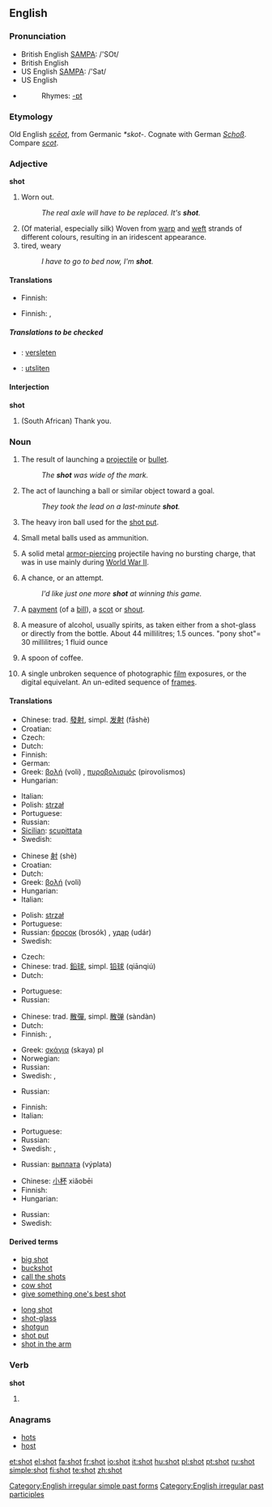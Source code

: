 ==English==

{{rank|shown|escape|Mr|926|shot|warm|sufficient|conduct}}

===Pronunciation===
*British English [[w:SAMPA|SAMPA]]: /'SOt/
*British English {{IPA|/'ʃɒt/}}
*US English [[w:SAMPA|SAMPA]]: /'Sat/
*US English {{IPA|/'ʃat/}}
*{{audio|en-us-shot.ogg|Audio (US)}}
*:Rhymes: [[Rhymes:English:-ɒt|-ɒt]]

===Etymology===
Old English ''[[sceot|scēot]]'', from Germanic ''*skot-''.  Cognate with German ''[[Schoß]]''.  Compare ''[[scot]]''.

===Adjective===
'''shot'''

# {{colloquial}} Worn out.
#: ''The real axle will have to be replaced.  It's '''shot'''.''
# (Of material, especially silk) Woven from [[warp]] and [[weft]] strands of different colours, resulting in an iridescent appearance.
# tired, weary
#: ''I have to go to bed now, I'm '''shot'''.''

====Translations====
{{trans-top|Worn out}}
* Finnish: {{t-|fi|kulunut}}
{{trans-mid}}
{{trans-bottom}}

{{trans-top|Woven from warp and weft strands of different colours, resulting in an iridescent appearance}}
{{trans-mid}}
{{trans-bottom}}

{{trans-top|tired, weary}}
* Finnish: {{t-|fi|väsynyt}}, {{t-|fi|poikki}}
{{trans-mid}}
{{trans-bottom}}

=====Translations to be checked=====
{{checktrans}}
{{top}}
*{{ttbc|Dutch}}: [[versleten]]
{{mid}}
*{{ttbc|Swedish}}: [[utsliten]]
{{bottom}}

====Interjection====
'''shot'''

# {{colloquial}} (South African) Thank you.

===Noun===
{{en-noun}}

# The result of launching a [[projectile]] or [[bullet]].
#: ''The '''shot''' was wide of the mark.''
# {{sports}} The act of launching a ball or similar object toward a goal.
#: ''They took the lead on a last-minute '''shot'''.''
# The heavy iron ball used for the [[shot put]].
# {{uncountable}} Small metal balls used as ammunition.
# {{military}} A solid metal [[armor-piercing]] projectile having no bursting charge, that was in use mainly during [[World War II]].
# A chance, or an attempt.
#: ''I'd like just one more '''shot''' at winning this game.''
# {{finance}} A [[payment]] (of a [[bill]]), a [[scot]] or [[shout]].
# A measure of alcohol, usually spirits, as taken either from a shot-glass or directly from the bottle.  About 44 millilitres; 1.5 ounces.  "pony shot"= 30 millilitres; 1 fluid ounce
# {{rfv-sense}} {{context|prison}} A spoon of coffee.
# {{context|Filmology}} A single unbroken sequence of photographic [[film]] exposures, or the digital equivelant.  An un-edited sequence of [[frame]]s.

====Translations====
{{trans-top|launching of a projectile}}
* Chinese: trad. [[發射]], simpl. [[发射]] (fāshè)
* Croatian: {{t-|hr|pucanj|m}}
* Czech: {{t-|cs|výstřel|m}}
* Dutch: {{t+|nl|schot|n}}
* Finnish: {{t-|fi|laukaus}}
* German: {{t+|de|Schuss}}
* Greek: [[βολή]] (voli) {{f}}, [[πυροβολισμός]] (pirovolismos) {{m}}
* Hungarian: {{t+|hu|lövés}}
{{trans-mid}}
* Italian: {{t+|it|sparo|m}}
* Polish: [[strzał]] {{m}}
* Portuguese: {{t+|pt|tiro|m}}
* Russian: {{t+|ru|выстрел|m|tr=výstr'el|sc=Cyrl}}
* [[Sicilian]]: [[scupittata]] {{f}}
* Swedish: {{t+|sv|skott|n}}
{{trans-bottom}}

{{trans-top|launching of a ball or similar object toward a goal}}
* Chinese [[射]] (shè)
* Croatian: {{t-|hr|pucanj|m}}
* Dutch: {{t+|nl|schot|n}}
* Greek: [[βολή]] (voli) {{f}}
* Hungarian: {{t+|hu|lövés}}
* Italian: {{t+|it|tiro|m}}
{{trans-mid}}
* Polish: [[strzał]] {{m}}
* Portuguese: {{t-|pt|chute|m}}
* Russian: [[бросок]] (brosók) {{m}}, [[удар]] (udár) {{m}}
* Swedish: {{t+|sv|skott|n}}
{{trans-bottom}}

{{trans-top|heavy iron ball used for the shot put}}
* Czech: {{t+|cs|koule|f}}
* Chinese: trad. [[鉛球]], simpl. [[铅球]] (qiānqiú)
* Dutch: {{t+|nl|kogel|m}}
{{trans-mid}}
* Portuguese: {{t+|pt|peso|m}}
* Russian: {{t+|ru|ядро|n|tr=jadró|sc=Cyrl}}
{{trans-bottom}}

{{trans-top|small metal balls used as ammunition}}
* Chinese: trad. [[散彈]], simpl. [[散弹]] (sàndàn)
* Dutch: {{t+|nl|hagel|m}}
* Finnish: {{t-|fi|kuula}}, {{t-|fi|ammus}}
{{trans-mid}}
* Greek: [[σκάγια]] (skaya) {{n}} pl
* Norwegian: {{t-|no|hagl|n}}
* Russian: {{t+|ru|дробь|f|tr=drob'|sc=Cyrl}}
* Swedish: {{t+|sv|hagel}}, {{t+|sv|skrot}}
{{trans-bottom}}

{{trans-top|solid metal armor-piercing projectile}}
{{trans-mid}}
* Russian: {{t-|ru|болванка|f|sc=Cyrl}}
{{trans-bottom}}

{{trans-top|a chance}}
* Finnish: {{t+|fi|mahdollisuus}}
* Italian: {{t+|it|opportunità|f}}
{{trans-mid}}
* Portuguese: {{t+|pt|chance|f}}
* Russian: {{t+|ru|попытка|f|tr=popýtka|sc=Cyrl}}
* Swedish: {{t-|sv|chansning|c}}, {{t+|sv|försök|n}}
{{trans-bottom}}

{{trans-top|payment (of a bill), scot or shout}}
{{trans-mid}}
* Russian: [[выплата]] (výplata) {{f}}
{{trans-bottom}}

{{trans-top|measure of alcohol}}
* Chinese: [[小杯]] xiǎobēi
* Finnish: {{t+|fi|paukku}}
* Hungarian: {{t-|hu|feles}}
{{trans-mid}}
* Russian: {{t+|ru|порция|f|tr=pórcija|sc=Cyrl}}
* Swedish: {{t-|sv|shot|c}}
{{trans-bottom}}

====Derived terms====
{{top}}
*[[big shot]]
*[[buckshot]]
*[[call the shots]]
*[[cow shot]]
*[[give something one's best shot]]
{{mid}}
*[[long shot]]
*[[shot-glass]]
*[[shotgun]]
*[[shot put]]
*[[shot in the arm]]
{{bottom}}

===Verb===
'''shot'''
# {{past of|shoot}}

===Anagrams===
*[[hots]]
*[[host]]

[[Category:English irregular simple past forms]]
[[Category:English irregular past participles]]

[[et:shot]]
[[el:shot]]
[[fa:shot]]
[[fr:shot]]
[[io:shot]]
[[it:shot]]
[[hu:shot]]
[[pl:shot]]
[[pt:shot]]
[[ru:shot]]
[[simple:shot]]
[[fi:shot]]
[[te:shot]]
[[zh:shot]]